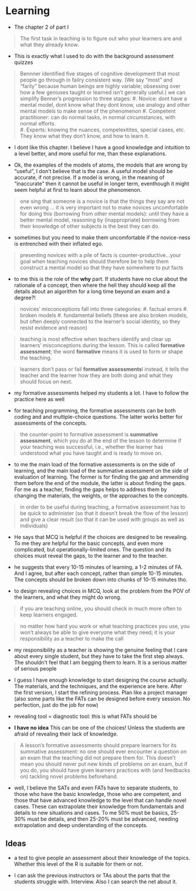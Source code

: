 # Learning 

* The chapter 2 of part I 

> The first task in teaching is to figure out who your learners are and what they already know. 

* This is exactly what I used to do with the background assessment quizzes 

> Bennner identified five stages of cognitive development that most people go through in failry consistent way. (We say "most" and "farily" because human beings are highly variable; obsessing over how a few geniuses taught or learned isn't generally useful.) 
> we can simplify Benner's progression to three stages: 
#. Novice: dont have a mental model, dont know what they dont know, use analogy and other mental models to make sense of the phenomenon 
#. Competent practitioner: can do normal tasks, in normal circumstances, with normal efforts.  
#. Experts: knowing the nuances, compelexitites, special cases, etc. They know what they don't know, and how to learn it. 

* I dont like this chapter. I believe I have a good knowledge and intuition to a level better, and more useful for me, than these explanations. 

* Ok, the examples of the models of atoms, the models that are wrong by "useful", I don't believe that is the case. A useful model should be accurate, if not precise. If a model is wrong, in the meaning of "inaccurate" then it cannot be useful in longer term, eventhough it might seem helpful at first to learn about the phenomenon. 

> one sing that someone is a novice is that the things they say are not even wrong ... it is very important not to make novices uncomfortable for doing this (borrowing from other mental models): until they have a better mental model, reasoning by (inappropriate) borrowing from their knowledge of other subjects is the best they can do. 

* sometimes but you need to make them uncomfortable if the novice-ness is entrenched with their inflated ego. 

> presenting novices with a pile of facts is counter-productive...your goal when teaching novices should therefore be to help them construct a mental model so that they have somewhere to put facts

* to me this is the role of the **why** part. If students have no clue about the rationale of a concept, then where the hell they should keep all the details about an algorithm for a long time beyond an exam and a degree?! 

> novices' misconceptions fall into three categories: 
#. factual errors
#. broken models 
#. fundamental beliefs (these are also broken models, but often deeply connected to the learner's social identity, so they resist evidence and reason)

> teaching is most effective when teachers identify and clear up learners' misconceptions during the lesson. This is called **formative assessment**; the word **formative** means it is used to form or shape the teaching. 

> learners don't pass or fail **formative assessments**l instead, it tells the teacher and the learner how they are both doing and what they should focus on next. 

* my formative assessments helped my students a lot. I have to follow the practice here as well 

* for teaching programming, the formative assessments can be both coding and and multiple-choice questions. The latter works better for assessments of the concepts. 

> the counter-point to formative assessment is **summative assessment**, which you do at the end of the lesson to determine if your teaching was successful, i.e., whether the learner has understood what you have taught and is ready to move on. 

* to me the main load of the formative assessments is on the side of learning, and the main load of the summative assessment on the side of evaluation of learning. The former is for finding the gap and ammending them before the end of the module, the latter is about finding the gaps. For me as a teacher, finding the gaps helps to address them by changing the materials, the weights, or the approaches to the concepts. 

> in order to be useful during teaching, a formative assessment has to be quick to administer (so that it doesn't break the flow of the lesson) and give a clear result (so that it can be used with groups as well as individuals)


* He says that MCQ is helpful if the choices are designed to be revealing. To me they are helpful for the basic concepts, and even more complicated, but operationally-limited ones. The question and its choices must reveal the gaps, to the learner and to the teacher. 

* he suggests that every 10-15 minutes of learning, a 1-2 minutes of FA. And I agree, but after each concept, rather than simple 10-15 minutes. The concepts should be broken down into chunks of 10-15 minutes tho. 

* to design revealing choices in MCQ, look at the problem from the POV of the learners, and what they might do wrong. 

> if you are teaching online, you should check in much more often to keep learners engaged. 

> no matter how hard you work or what teaching practices you use, you won't always be able to give everyone what they need; it is your responsibility as a teacher to make the call

* my responsibility as a teacher is showing the genuine feeling that I care about every single student, but they have to take the first step always. The shouldn't feel that I am begging them to learn. It is a serious matter of serious people 

* I guess I have enough knowledge to start designing the course actually. The materials, and the techniques, and the experience are here. After the first version, I start the refining process. Plan like a project manager (also some parts like the FATs can be designed before every session. No perfection, just do the job for now)

* revealing tool = diagnostic tool: this is what FATs should be 

* **I have no idea** This can be one of the choices! Unless the students are afraid of revealing their lack of knowledge. 

> A lesson's formative assessments should prepare learners for its summative assessment: no one should ever encounter a question on an exam that the teaching did not prepare them for. This doesn't mean you should never put new kinds of problems on an exam, but if you do, you should have given learners practices with (and feedbacks on) tackling novel problems beforehand. 

* well, I believe the SATs and even FATs have to separate students, to those who have the basic knowledge, those who are competent, and those that have advanced knowledge to the level that can handle novel cases. These can extrapolate their knowledge from fundamentals and details to new situations and cases. To me 50% must be basics, 25-30% must be details, and then 25-20% must be advanced, needing extrapolation and deep understanding of the concepts. 



## Ideas

* a test to give people an assessment about their knowledge of the topics. Whether this level of the R is suitable for them or not. 

* I can ask the previous instructors or TAs about the parts that the students struggle with. Interview. Also I can search the net about it. 

















